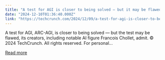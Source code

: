 ```yaml
---
title: "A test for AGI is closer to being solved — but it may be flawed"
date: "2024-12-10T01:36:40.000Z"
link: "https://techcrunch.com/2024/12/09/a-test-for-agi-is-closer-to-being-solved-but-it-may-be-flawed/"
---
```


A test for AGI, ARC-AGI, is closer to being solved — but the test may be flawed, its creators, including notable AI figure Francois Chollet, admit.
© 2024 TechCrunch. All rights reserved. For personal...

[Read more](https://techcrunch.com/2024/12/09/a-test-for-agi-is-closer-to-being-solved-but-it-may-be-flawed/)
